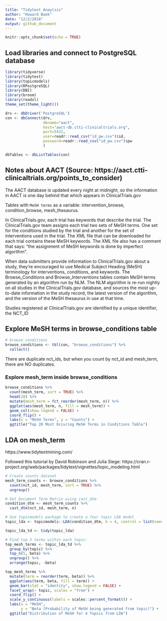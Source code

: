 ```yaml
---
title: "Tidytext Anaylsis"
author: "Howard Baek"
date: "12/2/2018"
output: github_document
---
```


```r
knitr::opts_chunk$set(echo = TRUE)
```


## Load libraries and connect to PostgreSQL database 

```r
library(tidyverse)
library(tidytext)
library(topicmodels)
library(RPostgreSQL)
library(DBI)
library(broom)
library(readxl)
theme_set(theme_light())
```


```r
drv <- dbDriver('PostgreSQL')
con <- dbConnect(drv, 
                 dbname="aact",
                 host="aact-db.ctti-clinicaltrials.org", 
                 port=5432,
                 user=readr::read_csv("id_pw.csv")$id, 
                 password=readr::read_csv("id_pw.csv")$pw
                 )

dbTables <- dbListTables(con)
```


## Notes about AACT (Source: https://aact.ctti-clinicaltrials.org/points_to_consider)
The AACT database is updated every night at midnight, so the information in AACT is one day behind that which appears in ClinicalTrials.gov

Tables with `MeSH terms` as a variable: intervention_browse, condition_browse, mesh_thesaurus.

In ClinicalTrials.gov, each trial has keywords that describe the trial. The ClinicalTrials.gov team assigns each trial two sets of MeSH terms. One set for the conditions studied by the trial and another for the set of interventions used in the trial. The XML file that can be downloaded for each trial contains these MeSH keywords. The XML file also has a comment that says: "the assignment of MeSH keywords is done by imperfect algorithm".

When data submitters provide information to ClinicalTrials.gov about a study, they’re encouraged to use Medical Subject Heading (MeSH) terminology for interventions, conditions, and keywords. The Browse_Conditions and Browse_Interventions tables contain MeSH terms generated by an algorithm run by NLM. The NLM algorithm is re-run nightly on all studies in the ClinicalTrials.gov database, and sources the most up-to-date information in the study record, the latest version of the algorithm, and the version of the MeSH thesaurus in use at that time.


Studies registered at ClinicalTrials.gov are identified by a unique identifier, the NCT_ID


## Explore MeSH terms in browse_conditions table
```r
# browse_conditions
browse_conditions <- tbl(con, "browse_conditions") %>% 
  collect()

```

There are duplicate nct_ids, but when you count by nct_id and mesh_term, there are NO duplicates. 

### Explore mesh_term inside browse_conditions
```r
browse_conditions %>% 
  count(mesh_term, sort = TRUE) %>% 
  head(20) %>% 
  mutate(mesh_term = fct_reorder(mesh_term, n)) %>% 
  ggplot(aes(mesh_term, n, fill = mesh_term)) +
  geom_col(show.legend = FALSE) +
  coord_flip() +
  labs(x = "MeSH Terms", y = "Counts") +
  ggtitle("Top 20 Most Occuring MeSH Terms in Conditions Table")
```

## LDA on mesh_term

https://www.tidytextmining.com/

Followed this tutorial by David Robinson and Julia Siege:
https://cran.r-project.org/web/packages/tidytext/vignettes/topic_modeling.html

```r
# Create counts dataset
mesh_term_counts <- browse_conditions %>% 
  count(nct_id, mesh_term, sort = TRUE) %>% 
  ungroup() 

# Get Document Term Matrix using cast_dtm
condition_dtm <- mesh_term_counts %>% 
  cast_dtm(nct_id, mesh_term, n)

# Use topicmodels package to create a four topic LDA model
topic_lda <- topicmodels::LDA(condition_dtm, k = 4, control = list(seed = 1234))

topic_lda_td <- tidy(topic_lda)

# Find top 5 terms within each topic:
top_mesh_terms <- topic_lda_td %>% 
  group_by(topic) %>% 
  top_n(5, beta) %>% 
  ungroup() %>% 
  arrange(topic, -beta)
```


```r
top_mesh_terms %>%
  mutate(term = reorder(term, beta)) %>% 
  ggplot(aes(term, beta, fill = term)) +
  geom_bar(stat = "identity", show.legend = FALSE) +
  facet_wrap(~ topic, scales = "free") +
  coord_flip() +
  scale_y_continuous(labels = scales::percent_format()) +
  labs(x = "MeSH",
       y = "Beta (Probability of MeSH being generated from topic)") +
  ggtitle("Distribution of MeSH for 4 Topics from LDA")
```

